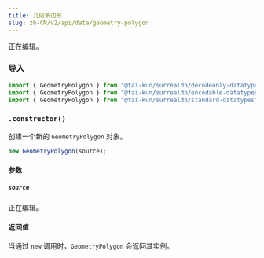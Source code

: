 ```yaml
---
title: 几何多边形
slug: zh-CN/v2/api/data/geometry-polygon
---
```



正在编辑。

### 导入

```ts
import { GeometryPolygon } from "@tai-kun/surrealdb/decodeonly-datatypes";
import { GeometryPolygon } from "@tai-kun/surrealdb/encodable-datatypes";
import { GeometryPolygon } from "@tai-kun/surrealdb/standard-datatypes";
```

### `.constructor()`

创建一个新的 `GeometryPolygon` 对象。

```ts
new GeometryPolygon(source);
```

#### 参数

##### `source`

正在编辑。

#### 返回值

当通过 `new` 调用时，`GeometryPolygon` 会返回其实例。
